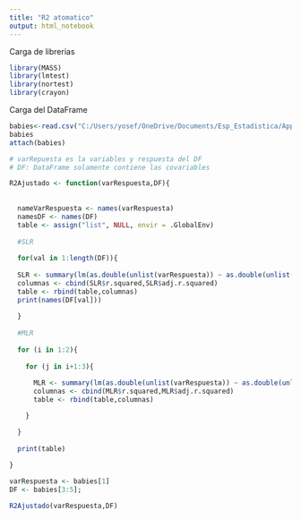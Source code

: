 ```yaml
---
title: "R2 atomatico"
output: html_notebook
---
```


Carga de librerias
```r

library(MASS)
library(lmtest)
library(nortest)
library(crayon)

```


Carga del DataFrame


```r

babies<-read.csv("C:/Users/yosef/OneDrive/Documents/Esp_Estadistica/Applied-regression-methods-/Correlation/Examples/babies.csv", header=T,sep=";")
babies
attach(babies)

```



```r

# varRepuesta es la variables y respuesta del DF
# DF: DataFrame solamente contiene las covariables

R2Ajustado <- function(varRespuesta,DF){
  
  
  nameVarRespuesta <- names(varRespuesta)
  namesDF <- names(DF)
  table <- assign("list", NULL, envir = .GlobalEnv)
  
  #SLR 
  
  for(val in 1:length(DF)){
    
  SLR <- summary(lm(as.double(unlist(varRespuesta)) ~ as.double(unlist(DF[val]))))
  columnas <- cbind(SLR$r.squared,SLR$adj.r.squared)
  table <- rbind(table,columnas)
  print(names(DF[val]))
  
  }
  
  #MLR
  
  for (i in 1:2){
  
    for (j in i+1:3){
  
      MLR <- summary(lm(as.double(unlist(varRespuesta)) ~ as.double(unlist(DF[i])) + as.double(unlist(DF[j])) ))
      columnas <- cbind(MLR$r.squared,MLR$adj.r.squared)
      table <- rbind(table,columnas)

    }

  }
  
  print(table)
  
}

```



```r

varRespuesta <- babies[1]
DF <- babies[3:5];

R2Ajustado(varRespuesta,DF)

```

